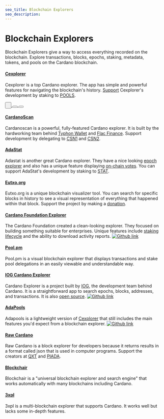 ```yaml
---
seo_title: Blockchain Explorers
seo_description: 
---
```



# Blockchain Explorers

Blockchain Explorers give a way to access everything recorded on the blockchain. Explore transactions, blocks, epochs, staking, metadata, tokens, and pools on the Cardano blockchain.

#### [Cexplorer](https://cexplorer.io/)

Cexplorer is a top Cardano explorer. The app has simple and powerful features for navigating the blockchain's history. [Support](https://cexplorer.io/donate) Cexplorer's development by staking to [POOLS](https://cexplorer.io/pool/pool1cduc7ut6grhqyavrmm3gzcdf4qfdsjk7vdwcxy9c0r5fyaxh2sqhttps://).

<a className="website-link" href="https://cexplorer.io/" target="_blank">
  <button
    class="text-cyan-500 border border-cyan-500 hover:bg-cyan-500 hover:text-white active:bg-cyan-600 fill-cyan-500 hover:fill-white font-bold uppercase text-xs px-1 py-1 rounded-full outline-none focus:outline-none mr-1 mb-1 ease-linear transition-all duration-150 tag-icon-button"
    type="button"
  >
    <div className="tag-icon">
      <Arrow className="tag-icon-svg tag-icon-open-website" />
      &nbsp;
    </div>
  </button>
</a>
<a className="os-link" href="https://github.com/cexplorer/cexplorer.io" target="_blank" >
  <button
    class="text-cyan-500 border border-cyan-500 hover:bg-cyan-500 hover:text-white active:bg-cyan-600 fill-cyan-500 hover:fill-white font-bold uppercase text-xs px-1 py-1 rounded-full outline-none focus:outline-none mr-1 mb-1 ease-linear transition-all duration-150 tag-icon-button"
    type="button"
  >
    <div className="tag-icon">
      <OpenSource className="tag-icon-svg tag-icon-open-source" />
    </div>
  </button>
</a>
<a className="x-social-link" href="https://twitter.com/cexplorer_io" target="_blank">
  <button
    class="text-cyan-500 border border-cyan-500 hover:bg-cyan-500 hover:text-white active:bg-cyan-600 fill-cyan-500 hover:fill-white font-bold uppercase text-xs px-1 py-1 rounded-full outline-none focus:outline-none mr-1 mb-1 ease-linear transition-all duration-150 tag-icon-button"
    type="button"
  >
    <div className="tag-icon">
      <XLogo className="tag-icon-svg tag-icon-x" />
    </div>
  </button>
</a>

#### [CardanoScan](https://cardanoscan.io/)

Cardanoscan is a powerful, fully-featured Cardano explorer. It is built by the hardworking team behind [Typhon Wallet](https://twitter.com/TyphonWallet) and [Flac Finance](https://twitter.com/FlacFinance). Support development by delegating to [CSN1](https://cexplorer.io/pool/pool10hex9l4wjgqarvhr94xgyh9frv5lhtajhrj4dah0kl65jtws30khttps://) and [CSN2](https://cexplorer.io/pool/pool1mfgqn8n658vjdcvg3xgtr3qyet64fht0dzsukqeznxw36z8g2k6https://).

#### [AdaStat](https://adastat.net/)

Adastat is another great Cardano explorer. They have a nice looking [epoch explorer](https://adastat.net/epochs) and also has a unique feature displaying [on-chain votes](https://adastat.net/polls). You can support AdaStat's development by staking to [STAT](https://adastat.net/pools/77b0a93c26ac65be36e9a9f220f9a43cbc57d705fc5d8f1de5fdeea1).

#### [Eutxo.org](https://eutxo.org/)

Eutxo.org is a unique blockchain visualizer tool. You can search for specific blocks in history to see a visual representation of everything that happened within that block. Support the project by making a [donation](https://eutxo.org/contact).

#### [Cardano Foundation Explorer](https://beta.explorer.cardano.org/en/)

The Cardano Foundation created a clean-looking explorer. They focused on building something suitable for enterprises. Unique features include [staking lifecycle](https://beta.explorer.cardano.org/en/staking-lifecycle/) and the ability to download activity reports. 
[![Github link](https://img.shields.io/badge/GitHub-100000?style=for-the-badge&logo=github&logoColor=white)](https://github.com/cardano-foundation/cf-explorer)

#### [Pool.pm](https://pool.pm/)

Pool.pm is a visual blockchain explorer that displays transactions and stake pool delegations in an easily viewable and understandable way. 

#### [IOG Cardano Explorer](https://explorer.cardano.org/)

Cardano Explorer is a project built by [IOG](https://iohk.io/), the development team behind Cardano. It is a straightforward app to search epochs, blocks, addresses, and transactions. It is also [open source](https://github.com/input-output-hk/cardano-explorer-app).
[![Github link](https://img.shields.io/badge/GitHub-100000?style=for-the-badge&logo=github&logoColor=white)](https://github.com/input-output-hk/cardano-explorer-app)

#### [AdaPools](https://adapools.org/)

Adapools is a lightweight version of [Cexplorer](https://cexplorer.io/) that still includes the main features you'd expect from a blockchain explorer.
[![Github link](https://img.shields.io/badge/GitHub-100000?style=for-the-badge&logo=github&logoColor=white)](https://github.com/cardanians/adapools.org)

#### [Raw Cardano](https://rawcardano.app/)

Raw Cardano is a block explorer for developers because it returns results in a format called json that is used in computer programs.
Support the creators at [QXT](https://twitter.com/quixotepool) and [PIADA](https://twitter.com/Piada_stakePool).

#### [Blockchair](https://blockchair.com/cardano)

Blockchair is a "universal blockchain explorer and search engine" that works automatically with many blockchains including Cardano.

#### [3xpl](https://3xpl.com/cardano)

3xpl is a multi-blockchain explorer that supports Cardano. It works well but lacks some in-depth features.
